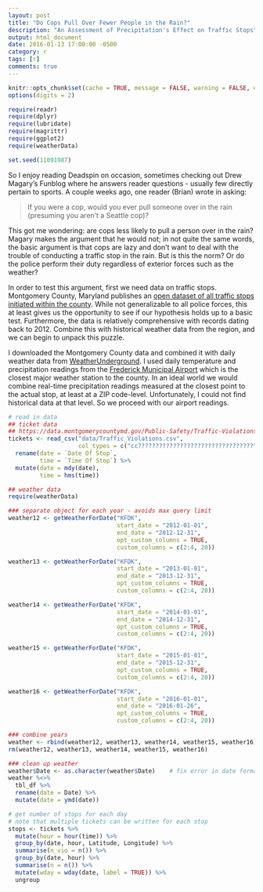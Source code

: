 ```yaml
---
layout: post
title: "Do Cops Pull Over Fewer People in the Rain?"
description: "An Assessment of Precipitation's Effect on Traffic Stops"
output: html_document
date: 2016-01-13 17:00:00 -0500
category: r
tags: [r]
comments: true
---
```


```r
knitr::opts_chunk$set(cache = TRUE, message = FALSE, warning = FALSE, echo = FALSE)
options(digits = 2)
```

```r
require(readr)
require(dplyr)
require(lubridate)
require(magrittr)
require(ggplot2)
require(weatherData)

set.seed(11091987)
```


So I enjoy reading Deadspin on occasion, sometimes checking out Drew Magary's Funblog where he answers reader questions - usually few directly pertain to sports. A couple weeks ago, one reader (Brian) wrote in asking:

> If you were a cop, would you ever pull someone over in the rain (presuming you aren’t a Seattle cop)?

This got me wondering: are cops less likely to pull a person over in the rain? Magary makes the argument that he would not; in not quite the same words, the basic argument is that cops are lazy and don't want to deal with the trouble of conducting a traffic stop in the rain. But is this the norm? Or do the police perform their duty regardless of exterior forces such as the weather?

In order to test this argument, first we need data on traffic stops. Montgomery County, Maryland publishes an [open dataset of all traffic stops initiated within the county](https://data.montgomerycountymd.gov/Public-Safety/Traffic-Violations/4mse-ku6q). While not generalizable to all police forces, this at least gives us the opportunity to see if our hypothesis holds up to a basic test. Furthermore, the data is relatively comprehensive with records dating back to 2012. Combine this with historical weather data from the region, and we can begin to unpack this puzzle.

I downloaded the Montgomery County data and combined it with daily weather data from [WeatherUnderground](http://www.wunderground.com/). I used daily temperature and precipitation readings from the [Frederick Municipal Airport](http://w1.weather.gov/obhistory/KFDK.html) which is the closest major weather station to the county. In an ideal world we would combine real-time precipitation readings measured at the closest point to the actual stop, at least at a ZIP code-level. Unfortunately, I could not find historical data at that level. So we proceed with our airport readings.

```r
# read in data
## ticket data
## https://data.montgomerycountymd.gov/Public-Safety/Traffic-Violations/4mse-ku6q
tickets <- read_csv("data/Traffic_Violations.csv",
                    col_types = c("cc?????????????????????????????????")) %>%
  rename(date = `Date Of Stop`,
         time = `Time Of Stop`) %>%
  mutate(date = mdy(date),
         time = hms(time))

## weather data
require(weatherData)

### separate object for each year - avoids max query limit
weather12 <- getWeatherForDate("KFDK",
                               start_date = "2012-01-01",
                               end_date = "2012-12-31",
                               opt_custom_columns = TRUE,
                               custom_columns = c(2:4, 20))

weather13 <- getWeatherForDate("KFDK",
                               start_date = "2013-01-01",
                               end_date = "2013-12-31",
                               opt_custom_columns = TRUE,
                               custom_columns = c(2:4, 20))

weather14 <- getWeatherForDate("KFDK",
                               start_date = "2014-01-01",
                               end_date = "2014-12-31",
                               opt_custom_columns = TRUE,
                               custom_columns = c(2:4, 20))

weather15 <- getWeatherForDate("KFDK",
                               start_date = "2015-01-01",
                               end_date = "2015-12-31",
                               opt_custom_columns = TRUE,
                               custom_columns = c(2:4, 20))

weather16 <- getWeatherForDate("KFDK",
                               start_date = "2016-01-01",
                               end_date = "2016-01-26",
                               opt_custom_columns = TRUE,
                               custom_columns = c(2:4, 20))

### combine years
weather <- rbind(weather12, weather13, weather14, weather15, weather16)
rm(weather12, weather13, weather14, weather15, weather16)

### clean up weather
weather$Date <- as.character(weather$Date)    # fix error in date formatting
weather %<>%
  tbl_df %>%
  rename(date = Date) %>%
  mutate(date = ymd(date))

# get number of stops for each day
# note that multiple tickets can be written for each stop
stops <- tickets %>%
  mutate(hour = hour(time)) %>%
  group_by(date, hour, Latitude, Longitude) %>%
  summarise(n_vio = n()) %>%
  group_by(date, hour) %>%
  summarise(n = n()) %>%
  mutate(wday = wday(date, label = TRUE)) %>%
  ungroup
```




